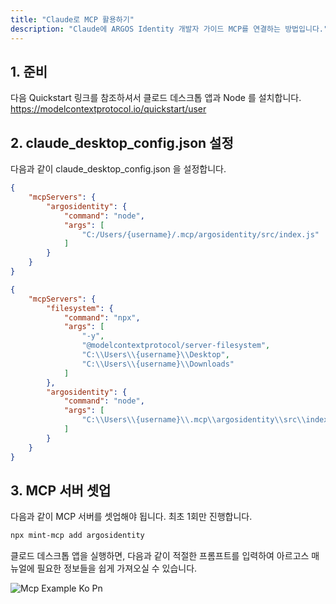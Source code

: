 ```yaml
---
title: "Claude로 MCP 활용하기"
description: "Claude에 ARGOS Identity 개발자 가이드 MCP를 연결하는 방법입니다."
---
```


## 1. 준비

다음 Quickstart 링크를 참조하셔서 클로드 데스크톱 앱과 Node 를 설치합니다.\
https://modelcontextprotocol.io/quickstart/user

## 2. claude_desktop_config.json 설정

다음과 같이 claude_desktop_config.json 을 설정합니다.

<CodeGroup>

```json claude_desktop_config.json (mac)
{
    "mcpServers": {
        "argosidentity": {
            "command": "node",
            "args": [
                "C:/Users/{username}/.mcp/argosidentity/src/index.js"
            ]
        }
    }
}
```


```claude_desktop_config.json claude_desktop_config.json (win)
{
    "mcpServers": {
        "filesystem": {
            "command": "npx",
            "args": [
                "-y",
                "@modelcontextprotocol/server-filesystem",
                "C:\\Users\\{username}\\Desktop",
                "C:\\Users\\{username}\\Downloads"
            ]
        },
        "argosidentity": {
            "command": "node",
            "args": [
                "C:\\Users\\{username}\\.mcp\\argosidentity\\src\\index.js"
            ]
        }
    }
}
```

</CodeGroup>

## 3. MCP 서버 셋업

다음과 같이 MCP 서버를 셋업해야 됩니다. 최초 1회만 진행합니다.

```bash
npx mint-mcp add argosidentity
```

클로드 데스크톱 앱을 실행하면, 다음과 같이 적절한 프롬프트를 입력하여 아르고스 매뉴얼에 필요한 정보들을 쉽게 가져오실 수 있습니다.

![Mcp Example Ko Pn](/images/mcp_example_ko.png)